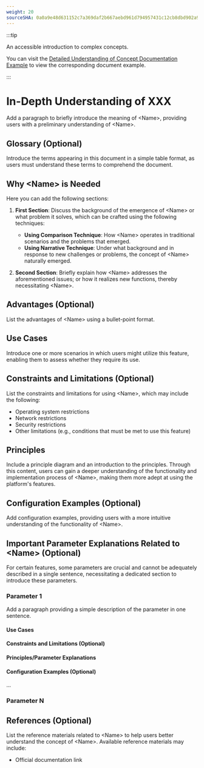 ```yaml
---
weight: 20
sourceSHA: 0a0a9e48d631152c7a369daf2b667aebd961d794957431c12cb8dbd902a939f0
---
```


:::tip

An accessible introduction to complex concepts.

You can visit the [Detailed Understanding of Concept Documentation Example](https://product-doc-guide.alauda.cn/template/concept/insight_example.html) to view the corresponding document example.

:::

# In-Depth Understanding of XXX

Add a paragraph to briefly introduce the meaning of \<Name>, providing users with a preliminary understanding of \<Name>.

## Glossary (Optional)

Introduce the terms appearing in this document in a simple table format, as users must understand these terms to comprehend the document.

## Why \<Name> is Needed

Here you can add the following sections:

1. **First Section**: Discuss the background of the emergence of \<Name> or what problem it solves, which can be crafted using the following techniques:

   - **Using Comparison Technique**: How \<Name> operates in traditional scenarios and the problems that emerged.
   - **Using Narrative Technique**: Under what background and in response to new challenges or problems, the concept of \<Name> naturally emerged.

2. **Second Section**: Briefly explain how \<Name> addresses the aforementioned issues; or how it realizes new functions, thereby necessitating \<Name>.

## Advantages (Optional)

List the advantages of \<Name> using a bullet-point format.

## Use Cases

Introduce one or more scenarios in which users might utilize this feature, enabling them to assess whether they require its use.

## Constraints and Limitations (Optional)

List the constraints and limitations for using \<Name>, which may include the following:

- Operating system restrictions
- Network restrictions
- Security restrictions
- Other limitations (e.g., conditions that must be met to use this feature)

## Principles

Include a principle diagram and an introduction to the principles. Through this content, users can gain a deeper understanding of the functionality and implementation process of \<Name>, making them more adept at using the platform's features.

## Configuration Examples (Optional)

Add configuration examples, providing users with a more intuitive understanding of the functionality of \<Name>.

## Important Parameter Explanations Related to \<Name> (Optional)

For certain features, some parameters are crucial and cannot be adequately described in a single sentence, necessitating a dedicated section to introduce these parameters.

### Parameter 1

Add a paragraph providing a simple description of the parameter in one sentence.

#### Use Cases

#### Constraints and Limitations (Optional)

#### Principles/Parameter Explanations

#### Configuration Examples (Optional)

...

### Parameter N

## References (Optional)

List the reference materials related to \<Name> to help users better understand the concept of \<Name>. Available reference materials may include:

- Official documentation link

